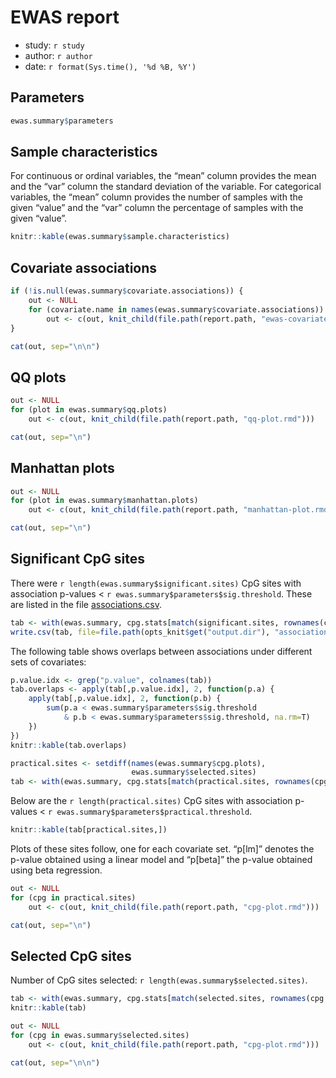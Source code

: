 # EWAS report
- study: `r study`
- author: `r author`
- date: `r format(Sys.time(), '%d %B, %Y')`

## Parameters

```r
ewas.summary$parameters
```

## Sample characteristics

For continuous or ordinal variables, the "mean" column provides the mean
and the "var" column the standard deviation of the variable.
For categorical variables, the "mean" column provides the number
of samples with the given "value" and the
"var" column the percentage of samples with the given "value".

```r
knitr::kable(ewas.summary$sample.characteristics)
```

## Covariate associations

```r
if (!is.null(ewas.summary$covariate.associations)) {
    out <- NULL
    for (covariate.name in names(ewas.summary$covariate.associations))
        out <- c(out, knit_child(file.path(report.path, "ewas-covariate.rmd")))
}
```

```r
cat(out, sep="\n\n")
```

## QQ plots

```r
out <- NULL
for (plot in ewas.summary$qq.plots)
    out <- c(out, knit_child(file.path(report.path, "qq-plot.rmd")))
```

```r
cat(out, sep="\n")
```

## Manhattan plots

```r
out <- NULL
for (plot in ewas.summary$manhattan.plots)
    out <- c(out, knit_child(file.path(report.path, "manhattan-plot.rmd")))
```

```r
cat(out, sep="\n")
```

## Significant CpG sites

There were `r length(ewas.summary$significant.sites)`
CpG sites with association p-values < `r ewas.summary$parameters$sig.threshold`.
These are listed in the file [associations.csv](associations.csv).

```r
tab <- with(ewas.summary, cpg.stats[match(significant.sites, rownames(cpg.stats)),])
write.csv(tab, file=file.path(opts_knit$get("output.dir"), "associations.csv"))
```

The following table shows overlaps between
associations under different sets of covariates:
```r
p.value.idx <- grep("p.value", colnames(tab))
tab.overlaps <- apply(tab[,p.value.idx], 2, function(p.a) {
    apply(tab[,p.value.idx], 2, function(p.b) {
        sum(p.a < ewas.summary$parameters$sig.threshold
            & p.b < ewas.summary$parameters$sig.threshold, na.rm=T)
    })
})
knitr::kable(tab.overlaps)
```

```r
practical.sites <- setdiff(names(ewas.summary$cpg.plots),
                           ewas.summary$selected.sites)
tab <- with(ewas.summary, cpg.stats[match(practical.sites, rownames(cpg.stats)),])
```

Below are the `r length(practical.sites)`
CpG sites with association p-values < `r ewas.summary$parameters$practical.threshold`.

```r
knitr::kable(tab[practical.sites,])
```

Plots of these sites follow, one for each covariate set.
"p[lm]" denotes the p-value obtained using a linear model
and "p[beta]" the p-value obtained using beta regression.

```r
out <- NULL
for (cpg in practical.sites) 
    out <- c(out, knit_child(file.path(report.path, "cpg-plot.rmd")))
```

```r
cat(out, sep="\n")
```

## Selected CpG sites

Number of CpG sites selected: `r length(ewas.summary$selected.sites)`.

```r
tab <- with(ewas.summary, cpg.stats[match(selected.sites, rownames(cpg.stats)),])
knitr::kable(tab)
```

```r
out <- NULL
for (cpg in ewas.summary$selected.sites)
    out <- c(out, knit_child(file.path(report.path, "cpg-plot.rmd")))
```

```r
cat(out, sep="\n\n")
```

